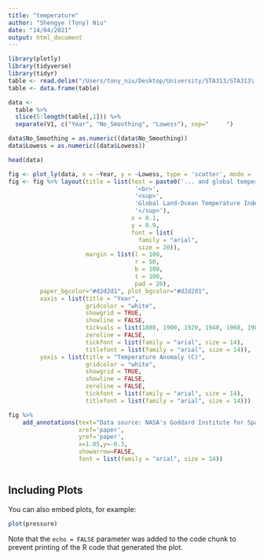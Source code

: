```yaml
---
title: "temperature"
author: "Shengye (Tony) Niu"
date: "14/04/2021"
output: html_document
---
```


```r
library(plotly)
library(tidyverse)
library(tidyr)
table <- read.delim("/Users/tony_niu/Desktop/University/STA313/STA313\ Final\ Project/Product/All\ codes/DataVisProject/TN/data/temperature.txt", header=FALSE)
table <- data.frame(table)

data <- 
  table %>% 
  slice(5:length(table[,1])) %>% 
  separate(V1, c("Year", "No_Smoothing", "Lowess"), sep="     ")

data$No_Smoothing = as.numeric((data$No_Smoothing))
data$Lowess = as.numeric((data$Lowess))

head(data)

fig <- plot_ly(data, x = ~Year, y = ~Lowess, type = 'scatter', mode = 'lines', showlegend=TRUE, color = I("#EF476F"))
fig <- fig %>% layout(title = list(text = paste0('... and global temperatures continue to rise',
                                    '<br>',
                                    '<sup>',
                                    'Global Land-Ocean Temperature Index',
                                    '</sup>'), 
                                   x = 0.1,
                                   y = 0.9,
                                   font = list(
                                     family = "arial",
                                     size = 20)),
                      margin = list(l = 100,
                                    r = 50,
                                    b = 100,
                                    t = 100,
                                    pad = 20), 
         paper_bgcolor="#d2d2d1", plot_bgcolor="#d2d2d1",
         xaxis = list(title = "Year",
                      gridcolor = "white",
                      showgrid = TRUE,
                      showline = FALSE,
                      tickvals = list(1880, 1900, 1920, 1940, 1960, 1980, 2000, 2020),
                      zeroline = FALSE,
                      tickfont = list(family = "arial", size = 14),
                      titlefont = list(family = "arial", size = 14)),
         yaxis = list(title = "Temperature Anomaly (C)",
                      gridcolor = "white",
                      showgrid = TRUE,
                      showline = FALSE,
                      zeroline = FALSE,
                      tickfont = list(family = "arial", size = 14),
                      titlefont = list(family = "arial", size = 14))) 

fig %>% 
    add_annotations(text="Data source: NASA's Goddard Institute for Space Studies (GISS)", 
                    xref='paper',
                    yref='paper',
                    x=1.05,y=-0.3,
                    showarrow=FALSE, 
                    font = list(family = "arial", size = 14))

```



```r

























```

## Including Plots

You can also embed plots, for example:

```r
plot(pressure)
```

Note that the `echo = FALSE` parameter was added to the code chunk to prevent printing of the R code that generated the plot.

